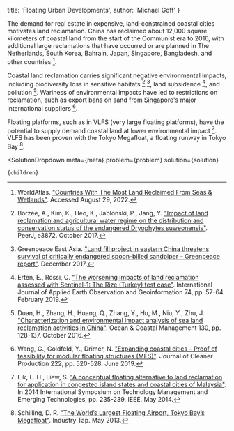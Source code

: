 
  title: 'Floating Urban Developments',
  author: 'Michael Goff'
}


The demand for real estate in expensive, land-constrained coastal cities motivates land reclamation. China has reclaimed about 12,000 square kilometers of coastal land from the start of the Communist era to 2016, with additional large reclamations that have occurred or are planned in The Netherlands, South Korea, Bahrain, Japan, Singapore, Bangladesh, and other countries [^"1"].

Coastal land reclamation carries significant negative environmental impacts, including biodiversity loss in sensitive habitats [^"2"] [^"3"], land subsidence [^"4"], and pollution [^"5"]. Wariness of environmental impacts have led to restrictions on reclamation, such as export bans on sand from Singapore's major international suppliers [^"6"].

Floating platforms, such as in VLFS (very large floating platforms), have the potential to supply demand coastal land at lower environmental impact [^"7"]. VLFS has been proven with the Tokyo Megafloat, a floating runway in Tokyo Bay [^"8"].

[^"1"]: WorldAtlas. ["Countries With The Most Land Reclaimed From Seas & Wetlands"](https://www.worldatlas.com/articles/countries-with-the-most-reclaimed-land.html). Accessed August 29, 2022.

[^"2"]: Borzée, A., Kim, K., Heo, K., Jablonski, P., Jang, Y. ["Impact of land reclamation and agricultural water regime on the distribution and conservation status of the endangered Dryophytes suweonensis"](https://www.ncbi.nlm.nih.gov/pmc/articles/PMC5631092/). PeerJ, e3872. October 2017.

[^"3"]: Greenpeace East Asia. ["Land fill project in eastern China threatens survival of critically endangered spoon-billed sandpiper – Greenpeace report"](https://www.greenpeace.org/eastasia/press/1171/land-fill-project-in-eastern-china-threatens-survival-of-critically-endangered-spoon-billed-sandpiper-greenpeace-report/). December 2017.

[^"4"]: Erten, E., Rossi, C. ["The worsening impacts of land reclamation assessed with Sentinel-1: The Rize (Turkey) test case"](https://www.sciencedirect.com/science/article/pii/S0303243418303957). International Journal of Applied Earth Observation and Geoinformation 74, pp. 57-64. February 2019.

[^"5"]: Duan, H., Zhang, H., Huang, Q., Zhang, Y., Hu, M., Niu, Y., Zhu, J. ["Characterization and environmental impact analysis of sea land reclamation activities in China"](https://www.sciencedirect.com/science/article/abs/pii/S0964569116301156). Ocean & Coastal Management 130, pp. 128-137. October 2016.

[^"6"]: Wang, G., Goldfeld, Y., Drimer, N. ["Expanding coastal cities – Proof of feasibility for modular floating structures (MFS)"](https://www.sciencedirect.com/science/article/abs/pii/S0959652619306900). Journal of Cleaner Production 222, pp. 520-528. June 2019.

[^"7"]: Eik, L. H., Liew, S. ["A conceptual floating alternative to land reclamation for application in congested island states and coastal cities of Malaysia"](https://ieeexplore.ieee.org/abstract/document/6936512). In 2014 International Symposium on Technology Management and Emerging Technologies, pp. 235-239. IEEE. May 2014.

[^"8"]: Schilling, D. R. ["The World’s Largest Floating Airport, Tokyo Bay’s Megafloat"](https://www.industrytap.com/worlds-largest-floating-airport-in-tokyo-bay/3684). Industry Tap. May 2013.

  <SolutionDropdown 
    meta={meta} 
    problem={problem} 
    solution={solution}
  >
    {children}
  </SolutionDropdown>